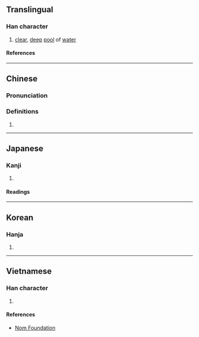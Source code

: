 {{character info}}
==Translingual==

===Han character===
{{Han char|rn=85|rad=水|as=05|sn=8|four=32130|canj=ENI,XENI|ids=⿰氵弘}}

# [[clear]], [[deep]] [[pool]] of [[water]]

====References====
{{Han ref|kx=0616.090|dkj=17288|dj=1009.210|hdz=31597.020|uh=6CD3}}

----

==Chinese==
{{zh-forms}}

===Pronunciation===
{{zh-pron
|m=hóng
|c=wang4
|mc=y
|oc=y
|ma=
|cat=n
}}

===Definitions===
{{zh-hanzi}}

# {{rfdef|zh}}

----

==Japanese==

===Kanji===
{{ja-kanji|grade=|rs=水05}}

# {{rfdef|ja|sort=水05}}

====Readings====
{{ja-readings
|on=おう
|kun=ふかい
}}

----

==Korean==

===Hanja===
{{ko-hanja|홍}}

# {{rfdef|ko|sort=水05}}

----

==Vietnamese==

===Han character===
{{vi-readings|rs=水05|reading=hoằng}}

# {{rfdef|vi|sort=水05}}

====References====
* [http://nomfoundation.org/common/nom_details.php?codepoint=6cd3 Nom Foundation]